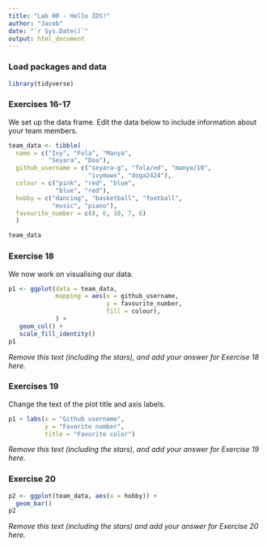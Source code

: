 ```yaml
---
title: "Lab 00 - Hello IDS!"
author: "Jacob"
date: "`r Sys.Date()`"
output: html_document
---
```


### Load packages and data

```r
library(tidyverse) 
```

### Exercises 16-17

We set up the data frame. Edit the data below to include information about your team members.

```r
team_data <- tibble(
  name = c("Ivy", "Fola", "Manya", 
           "Seyara", "Doa"),
  github_username = c("seyara-g", "fola/ed", "manya/10", 
                      "ivymowx", "doga2424"), 
  colour = c("pink", "red", "blue", 
             "blue", "red"),
  hobby = c("dancing", "basketball", "football", 
            "music", "piano"),
  favourite_number = c(8, 6, 10, 7, 6)
  )

team_data
```

### Exercise 18

We now work on visualising our data. 

```r
p1 <- ggplot(data = team_data, 
             mapping = aes(x = github_username, 
                           y = favourite_number,
                           fill = colour), 
             ) +
   geom_col() +
   scale_fill_identity()
p1
```


*Remove this text (including the stars), and add your answer for Exercise 18 here.*

### Exercises 19

Change the text of the plot title and axis labels.

```r
p1 + labs(x = "Github username", 
          y = "Favorite number",
          title = "Favorite color")
```

*Remove this text (including the stars), and add your answer for Exercise 19 here.*

### Exercise 20

```r
p2 <- ggplot(team_data, aes(x = hobby)) +
  geom_bar()
p2
```

*Remove this text (including the stars) and add your answer for Exercise 20 here.*
